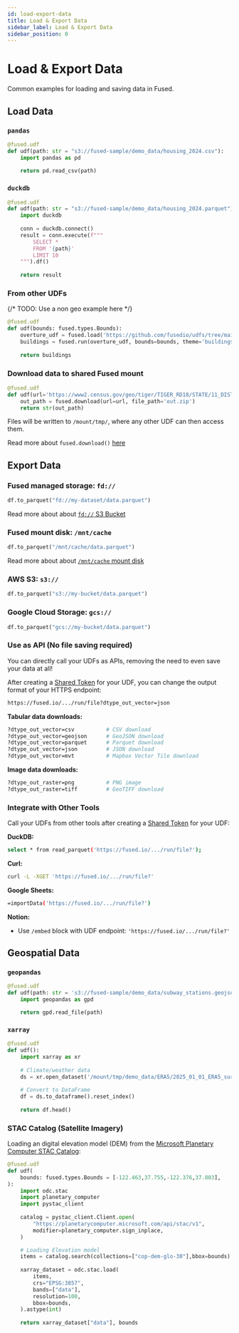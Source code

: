 ```yaml
---
id: load-export-data
title: Load & Export Data
sidebar_label: Load & Export Data
sidebar_position: 0
---
```


# Load & Export Data 

Common examples for loading and saving data in Fused.

## Load Data

### `pandas`

```python
@fused.udf
def udf(path: str = "s3://fused-sample/demo_data/housing_2024.csv"):
    import pandas as pd
    
    return pd.read_csv(path)
```

### `duckdb`

```python
@fused.udf
def udf(path: str = "s3://fused-sample/demo_data/housing_2024.parquet"):
    import duckdb
    
    conn = duckdb.connect()
    result = conn.execute(f"""
        SELECT * 
        FROM '{path}'
        LIMIT 10
    """).df()
    
    return result
```

### From other UDFs

{/* TODO: Use a non geo example here */}

```python
@fused.udf
def udf(bounds: fused.types.Bounds):
    overture_udf = fused.load('https://github.com/fusedio/udfs/tree/main/public/Overture_Maps_Example/')
    buildings = fused.run(overture_udf, bounds=bounds, theme='buildings', overture_type='building')
 
    return buildings
```

### Download data to shared Fused mount

```python
@fused.udf
def udf(url='https://www2.census.gov/geo/tiger/TIGER_RD18/STATE/11_DISTRICT_OF_COLUMBIA/11/tl_rd22_11_bg.zip'):
    out_path = fused.download(url=url, file_path='out.zip')
    return str(out_path)
```

Files will be written to `/mount/tmp/`, where any other UDF can then access them.

Read more about `fused.download()` [here](/python-sdk/top-level-functions/#fuseddownload)

## Export Data

### Fused managed storage: `fd://`

```python
df.to_parquet("fd://my-dataset/data.parquet")
```

Read more about about [`fd://` S3 Bucket](/core-concepts/content-management/file-system/#fd-s3-bucket)

### Fused mount disk: `/mnt/cache`

```python
df.to_parquet("/mnt/cache/data.parquet")
```

Read more about about [`/mnt/cache` mount disk](/core-concepts/content-management/file-system/#mntcache-disk)


### AWS S3: `s3://`

```python
df.to_parquet("s3://my-bucket/data.parquet")
```

### Google Cloud Storage: `gcs://`

```python
df.to_parquet("gcs://my-bucket/data.parquet")
```

### Use as API (No file saving required)

You can directly call your UDFs as APIs, removing the need to even save your data at all!

After creating a [Shared Token](/core-concepts/run-udfs/run-small-udfs/#shared-token) for your UDF, you can change the output format of your HTTPS endpoint:

```bash
https://fused.io/.../run/file?dtype_out_vector=json
```

**Tabular data downloads:**

```bash
?dtype_out_vector=csv          # CSV download
?dtype_out_vector=geojson      # GeoJSON download
?dtype_out_vector=parquet      # Parquet download
?dtype_out_vector=json         # JSON download
?dtype_out_vector=mvt          # Mapbox Vector Tile download
```

**Image data downloads:**

```bash
?dtype_out_raster=png          # PNG image
?dtype_out_raster=tiff         # GeoTIFF download
```

### Integrate with Other Tools

Call your UDFs from other tools after creating a [Shared Token](/core-concepts/run-udfs/run-small-udfs/#shared-token) for your UDF:

**DuckDB:** 

```bash
select * from read_parquet('https://fused.io/.../run/file?');
```

**Curl:** 

```bash
curl -L -XGET 'https://fused.io/.../run/file?'
```

**Google Sheets:** 

```bash
=importData('https://fused.io/.../run/file?')
```

**Notion:** 

- Use `/embed` block with UDF endpoint: `'https://fused.io/.../run/file?'`


## Geospatial Data

### `geopandas`

```python
@fused.udf
def udf(path: str = 's3://fused-sample/demo_data/subway_stations.geojson'):
    import geopandas as gpd

    return gpd.read_file(path)
```

### `xarray`

```python
@fused.udf
def udf():
    import xarray as xr
    
    # Climate/weather data
    ds = xr.open_dataset('/mount/tmp/demo_data/ERA5/2025_01_01_ERA5_surface.nc')
    
    # Convert to DataFrame
    df = ds.to_dataframe().reset_index()
    
    return df.head()
```

### STAC Catalog (Satellite Imagery)

Loading an digital elevation model (DEM) from the [Microsoft Planetary Computer STAC Catalog](https://planetarycomputer.microsoft.com/dataset/cop-dem-glo-30):

```python
@fused.udf
def udf(
    bounds: fused.types.Bounds = [-122.463,37.755,-122.376,37.803],
):
    import odc.stac
    import planetary_computer
    import pystac_client
    
    catalog = pystac_client.Client.open(
        "https://planetarycomputer.microsoft.com/api/stac/v1",
        modifier=planetary_computer.sign_inplace,
    )

    # Loading Elevation model
    items = catalog.search(collections=["cop-dem-glo-30"],bbox=bounds).item_collection()
    
    xarray_dataset = odc.stac.load(
        items,
        crs="EPSG:3857",
        bands=["data"],
        resolution=100,
        bbox=bounds,
    ).astype(int)
    
    return xarray_dataset["data"], bounds
```